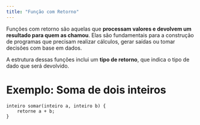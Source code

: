 ```yaml
---
title: "Função com Retorno"
---
```


Funções com retorno são aquelas que **processam valores e devolvem um resultado para quem as chamou**. Elas são fundamentais para a construção de programas que precisam realizar cálculos, gerar saídas ou tomar decisões com base em dados.

A estrutura dessas funções inclui um **tipo de retorno**, que indica o tipo de dado que será devolvido.



# Exemplo: Soma de dois inteiros

```lipo
inteiro somar(inteiro a, inteiro b) {
    retorne a + b;
}

